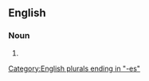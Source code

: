 ==English==

===Noun===
{{head|en|noun form|head=[[w:Pandora|Pandora]][['s]] [[box]]es}}

# {{plural of|Pandora's box|lang=en}}

[[Category:English plurals ending in "-es"]]